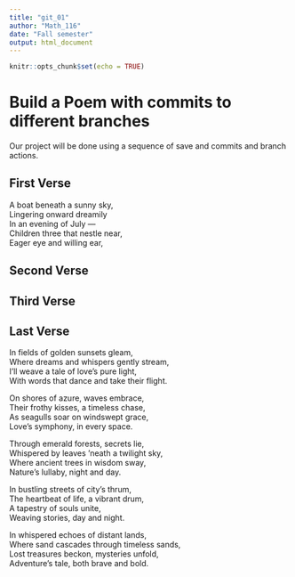 ```yaml
---
title: "git_01"
author: "Math_116"
date: "Fall semester"
output: html_document
---
```


```r
knitr::opts_chunk$set(echo = TRUE)
```
# Build a Poem with commits to different branches
Our project will be done using a sequence of save and commits and branch actions.
<!-- Do not modify or change any text in "!--" bracketed areas such as this --- these are instructions to
you, if you change any of this the git program will notice it and compromise your git merging strategy !-->

## First Verse 
<!--Put the first five lines of a poem by Lewis Carrol in this section!-->

A boat beneath a sunny sky,   
Lingering onward dreamily   
In an evening of July —   
Children three that nestle near,    
Eager eye and willing ear,    

## Second Verse
<!--Put the first five lines of a poem by Robert Frost here!-->

## Third Verse
<!--Put the first two verses of The Walrus and the Carpenter here!-->

## Last Verse
<!--Put a short poem you created using chatGPT of 20 to 30 lines,here!-->

In fields of golden sunsets gleam,    
Where dreams and whispers gently stream,    
I'll weave a tale of love's pure light,   
With words that dance and take their flight.       

On shores of azure, waves embrace,    
Their frothy kisses, a timeless chase,    
As seagulls soar on windswept grace,    
Love's symphony, in every space.    

Through emerald forests, secrets lie,   
Whispered by leaves 'neath a twilight sky,    
Where ancient trees in wisdom sway,       
Nature's lullaby, night and day.    

In bustling streets of city's thrum,    
The heartbeat of life, a vibrant drum,    
A tapestry of souls unite,    
Weaving stories, day and night.   

In whispered echoes of distant lands,   
Where sand cascades through timeless sands,   
Lost treasures beckon, mysteries unfold,    
Adventure's tale, both brave and bold.    